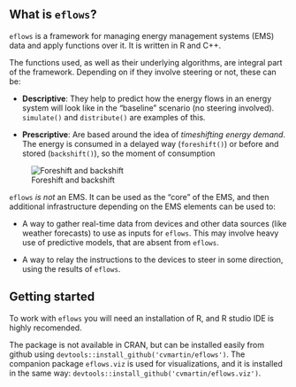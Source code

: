 ## What is `eflows`?

`eflows` is a framework for managing energy management systems (EMS) data and apply functions over it. It is written in R and C++.

The functions used, as well as their underlying algorithms, are integral part of the framework. Depending on if they involve steering or not, these can be:

- **Descriptive**: They help to predict how the energy flows in an energy system will look like in the "baseline" scenario (no steering involved). `simulate()` and `distribute()` are examples of this. 

- **Prescriptive**: Are based around the idea of *timeshifting energy demand*. The energy is consumed in a delayed way (`foreshift()`) or before and stored (`backshift()`), so the moment of consumption 


![Foreshift and backshift](../../www/images/general/fore-backshift.png)

`eflows` *is not* an EMS. It can be used as the "core" of the EMS, and then additional infrastructure depending on the EMS elements can be used to:

- A way to gather real-time data from devices and other data sources (like weather forecasts) to use as inputs for `eflows`. This may involve heavy use of predictive models, that are absent from `eflows`.

- A way to relay the instructions to the devices to steer in some direction, using the results of `eflows`.

## Getting started

To work with `eflows` you will need an installation of R, and R studio IDE is highly recomended. 

The package is not available in CRAN, but can be installed easily from github using ` devtools::install_github('cvmartin/eflows')`. The companion package `eflows.viz` is used for visualizations, and it is installed in the same way: `devtools::install_github('cvmartin/eflows.viz')`. 